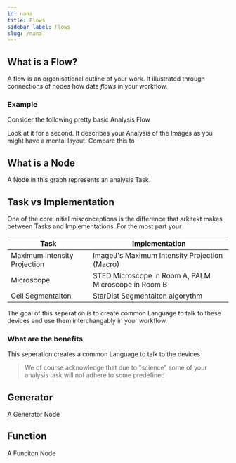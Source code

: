 ```yaml
---
id: nana
title: Flows
sidebar_label: Flows
slug: /nana
---
```



## What is a Flow?

A flow is an organisational outline of your work. It illustrated through connections
of nodes how data *flows* in your workflow. 

### Example

Consider the following pretty basic Analysis Flow

<OverviewFlow graph={basicGraph} height={300}/>


Look at it for a second. It describes your Analysis of the Images as you might have a mental layout. Compare this
to 


## What is a Node

A Node in this graph represents an analysis Task. 


## Task vs Implementation

One of the core initial misconceptions is the difference that arkitekt makes between Tasks and Implementations.
For the most part your 

| Task | Implementation |
| -----| -------------- |
| Maximum Intensity Projection | ImageJ's Maximum Intensity Projection (Macro) |
| Microscope | STED Microscope in Room A, PALM Microscope in Room B |
| Cell Segmentaiton | StarDist Segmentaiton algorythm |

The goal of this seperation is to create common Language to talk to these devices and use them interchangably in your workflow.

### What are the benefits

This seperation creates a common Language to talk to the devices 

> We of course acknowledge that due to "science" some of your analysis task will not adhere to some predefined 




## Generator

A Generator Node



## Function

A Funciton Node
